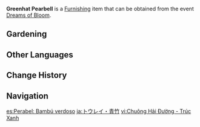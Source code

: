 {{Furnishing Infobox
|id             = 373806
|image          = Item Greenhat Pearbell.png
|category       = Dreambloom
|quality        = 3
|description    = A Pearbell with bamboo-green flowers. The flowers themselves will turn from deep green to light green and from there to light yellow. However, the turquoise behind the petals will never fade, which makes it look like it is wearing a green hat &mdash; and hence the name.
|source1        = [[Dreams of Bloom]]
|event          = Dreams of Bloom
}}
'''Greenhat Pearbell''' is a [[Furnishing]] item that can be obtained from the event [[Dreams of Bloom]].
==Gardening==
{{Recipe
|type = Luxuriant Glebe
|time = 10min
|Dreambloom: Pearbell Seed = 1
|sort = Dreambloom: Pearbell Seed
}}

==Other Languages==
{{Other Languages
|default_hidden = 1
|en      = Greenhat Pearbell
|zhs     = 棠铃・青箬
|zhs_rm  = Táng Líng - Qīng Ruò
|zht     = 棠鈴・青箬
|zht_rm  = Táng Líng - Qīng Ruò
|ja      = トウレイ・青竹
|ja_rm   = Tourei - Aodake
|ko      = 방울꽃・청죽
|ko_rm   = Bang'ul-kkot - Cheongjuk
|es      = Perabel: Bambú verdoso
|fr      = Cloche poire «&nbsp;Coiffe verte&nbsp;»
|ru      = Грушанка: Бамбуковая шляпа
|th      = Pearbell - ไม้ไผ่สาน
|th_rm   = 
|vi      = Chuông Hải Đường - Trúc Xanh
|de      = Grünhut-Birnenglocke
|id      = Greenhat Pearbell
|pt      = Lírio-do-vale Chapéu de Bambu Verde
|tr      = Yeşil Başlıklı Ahlatinci
|it      = Peronia cappelloverde
}}

==Change History==
{{Change History|2.2}}

==Navigation==
{{Furnishing Navbox/Subsystems|curio}}

[[es:Perabel: Bambú verdoso]]
[[ja:トウレイ・青竹]]
[[vi:Chuông Hải Đường - Trúc Xanh]]